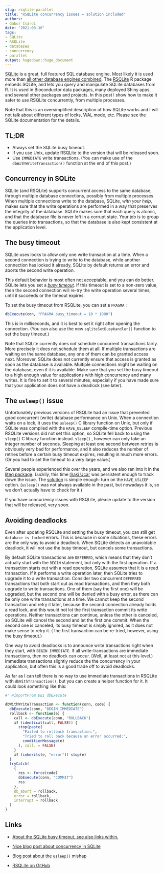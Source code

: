 ```yaml
---
slug: rsqlite-parallel
title: "RSQLite concurrency issues — solution included"
authors: 
- Gábor Csárdi
date: "2021-03-10" 
tags: 
- SQLite
- RSQLite
- databases
- concurrency
- parallel
output: hugodown::hugo_document
---
```


[SQLite](https://www.sqlite.org/index.html) is a great, full featured SQL database engine. Most likely it is used more than [all other database engines combined](https://www.sqlite.org/mostdeployed.html). The [RSQLite](https://rsqlite.r-dbi.org/) R package embeds SQLite, and lets you query and manipulate SQLite databases from R. It is used in Bioconductor data packages, many deployed Shiny apps, and several other packages and projects. In this post I show how to make it safer to use RSQLite concurrently, from multiple processes.

Note that this is an oversimplified description of how SQLite works and I will not talk about different types of locks, WAL mode, etc. Please see the SQLite documentation for the details.

## TL;DR

-   Always set the SQLite busy timeout.
-   If you use Unix, update RSQLite to the version that will be released soon.
-   Use `IMMEDIATE` write transactions. (You can make use of the `dbWithWriteTransaction()` function at the end of this post.)

## Concurrency in SQLite

SQLite (and RSQLite) supports concurrent access to the same database, through multiple database connections, possibly from multiple processes. When multiple connections write to the database, SQLite, *with your help*, makes sure that the write operations are performed in a way that preserves the integrity of the database. SQLite makes sure that each query is atomic, and that the database file is never left in a corrupt state. Your job is to group the queries into transactions, so that the database is also kept consistent at the application level.

## The busy timeout

SQLite uses locks to allow only one write transaction at a time. When a second connection is trying to write to the database, while another connection has locked it already, SQLite by default returns an error and aborts the second write operation.

This default behavior is most often not acceptable, and you can do better. SQLite lets you set a [*busy timeout*](https://www.sqlite.org/pragma.html#pragma_busy_timeout)*.* If this timeout is set to a non-zero value, then the second connection will re-try the write operation several times, until it succeeds or the timeout expires.

To set the busy timeout from RSQLite, you can set a `PRAGMA` :

``` r
dbExecute(con, "PRAGMA busy_timeout = 10 * 1000")
```

This is in milliseconds, and it is best to set it right after opening the connection. (You can also use the new `sqliteSetBusyHandler()` function to set the busy timeout.)

Note that SQLite currently does *not* schedule concurrent transactions fairly. More precisely it does not schedule them at all. If multiple transactions are waiting on the same database, any one of them can be granted access next. Moreover, SQLite does not currently ensure that access is granted as soon as the database is available. Multiple connections might be waiting on the database, even if it is available. Make sure that you set the busy timeout to a high enough value for applications with high concurrency and many writes. It is fine to set it to several minutes, especially if you have made sure that your application does not have a deadlock (see later).

## The `usleep()` issue

Unfortunately previous versions of RSQLite had an issue that prevented good concurrent (write) database performance on Unix. When a connection waits on a lock, it uses the `usleep()` C library function on Unix, but only if SQLite was compiled with the `HAVE_USLEEP` compile-time option. Previous RSQLite versions did not set this option, so SQLite fell back to using the `sleep()` C library function instead. `sleep()` , however can only take an integer number of seconds. Sleeping at least one second between retries is obviously very bad for performance, and it also reduces the number of retries before a certain busy timeout expires, resulting in much more errors. (Or you had to set the timeout to a very large value.)

Several people experienced this over the years, and we also ran into it in the [liteq package](https://github.com/r-lib/liteq/issues/28). Luckily, this time [Iñaki Ucar](https://github.com/Enchufa2) was persistent enough to track down the issue. The [solution](https://github.com/r-dbi/RSQLite/pull/345) is simple enough: turn on the `HAVE_USLEEP` option. (`usleep()` was not always available in the past, but nowadays it is, so we don't actually have to check for it.)

If you have concurrency issues with RSQLite, please update to the version that will be released, very soon.

## Avoiding deadlocks

Even after updating RSQLite and setting the busy timeout, you can still get `database is locked` errors. This is because in some situations, these errors are the only way to avoid a deadlock. When SQLite detects an unavoidable deadlock, it will not use the busy timeout, but cancels some transactions.

By default SQLite transactions are `DEFERRED`, which means that they don't actually start with the `BEGIN` statement, but only with the first operation. If a transaction starts out with a read operation, SQLite assumes that it is a read transaction. If it performs a write operation later, then SQLite tries to upgrade it to a write transaction. Consider two concurrent `DEFERRED` transactions that both start out as read transactions, and then they both upgrade to write transactions. One of them (say the first one) will be upgraded, but the second one will be denied with a busy error, as there can be only one write transactions at a time. We cannot keep the second transaction and retry it later, because the second connection already holds a read lock, and this would not lot the first transaction commit its write operations. Neither transactions can continue, unless the other is canceled, so SQLite will cancel the second and let the first one commit. When the second one is canceled, its busy timeout is simply ignored, as it does not make sense to retry it. (The first transaction can be re-tried, however, using the busy timeout.)

One way to avoid deadlocks is to announce write transactions right when they start, with `BEGIN IMMEDIATE`. If all write-transactions are immediate transactions, then no deadlock can occur. (Well, at least not at this level.) Immediate transactions slightly reduce the the concurrency in your application, but often this is a good trade off to avoid deadlocks.

As far as I can tell there is no way to use immediate transactions in RSQLite with `dbWithTransaction()`, but you can create a helper function for it. It could look something like this:

``` r
#' @importFrom DBI dbExecute

dbWithWriteTransaction <- function(conn, code) {
  dbExecute(conn, "BEGIN IMMEDIATE")
  rollback <- function(e) {
    call <- dbExecute(conn, "ROLLBACK")
    if (identical(call, FALSE)) {
      stop(paste(
        "Failed to rollback transaction.",
        "Tried to roll back because an error occurred:",
        conditionMessage(e)
      ), call. = FALSE)
    }
    if (inherits(e, "error")) stop(e)
  }
  tryCatch(
    {
      res <- force(code)
      dbExecute(conn, "COMMIT")
      res
    },
    db_abort = rollback,
    error = rollback,
    interrupt = rollback
  )
}
```

## Links

-   [About the SQLite busy timeout, see also links within.](https://www.sqlite.org/c3ref/busy_timeout.html)

-   [Nice blog post about concurrency in SQLite](https://activesphere.com/blog/2018/12/24/understanding-sqlite-busy)

-   [Blog post about the `usleep()` mishap](https://beets.io/blog/sqlite-nightmare.html)

-   [RSQLite on GitHub](https://github.com/r-dbi/RSQLite)
